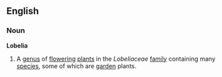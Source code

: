 ==English==
===Noun===
'''Lobelia'''
{{wikipedia}}
# A [[genus]] of [[flower]]ing [[plant]]s in the ''Lobeliaceae'' [[family]] containing many [[species]], some of which are [[garden]] plants.